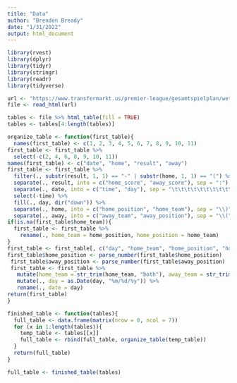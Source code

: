 ---
title: "Data"
author: "Brenden Bready"
date: "1/31/2022"
output: html_document
---



```{r}
library(rvest)
library(dplyr)
library(tidyr)
library(stringr)
library(readr)
library(tidyverse)
```

```{r}
url <- "https://www.transfermarkt.us/premier-league/gesamtspielplan/wettbewerb/GB1/saison_id/2021"
file <- read_html(url)
```

```{r}
tables <- file %>% html_table(fill = TRUE)
tables <- tables[4:length(tables)]
```

```{r}
organize_table <- function(first_table){
  names(first_table) <- c(1, 2, 3, 4, 5, 6, 7, 8, 9, 10, 11)
first_table <- first_table %>%
  select(-c(2, 4, 6, 8, 9, 10, 11))
names(first_table) <- c("date", "home", "result", "away")
first_table <- first_table %>%
  filter(., substr(result, 1, 1) == "-" | substr(home, 1, 1) == "(") %>%
  separate(., result, into = c("home_score", "away_score"), sep = ":") %>%
  separate(., date, into = c("time", "day"), sep = "\t\t\t\t\t\t\t\t\t\t") %>%
  select(-time) %>%
  fill(., day, dir("down")) %>%
  separate(., home, into = c("home_position", "home_team"), sep = "\\)") %>%
  separate(., away, into = c("away_team", "away_position"), sep = "\\(")
if(is.na(first_table$home_team)){
  first_table <- first_table %>%
    rename(., home_team = home_position, home_position = home_team)
}
first_table <- first_table[, c("day", "home_team", "home_position", "home_score", "away_score", "away_team", "away_position")]
first_table$home_position <- parse_number(first_table$home_position)
 first_table$away_position <- parse_number(first_table$away_position)
 first_table <- first_table %>%
   mutate(home_team = str_trim(home_team, "both"), away_team = str_trim(away_team, "both"), home_score = as.numeric(home_score), away_score = as.numeric(away_score), day = str_trim(day, "both")) %>%
   mutate(., day = as.Date(day, "%m/%d/%y")) %>%
   rename(., date = day)
return(first_table)
}
```

```{r}
finished_table <- function(tables){
  full_table <- data.frame(matrix(nrow = 0, ncol = 7))
  for (x in 1:length(tables)){
    temp_table <- tables[[x]]
    full_table <- rbind(full_table, organize_table(temp_table))
  }
  return(full_table)
}
```

```{r warning=FALSE}
full_table <- finished_table(tables)
```










